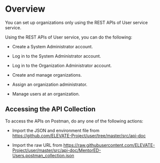 # Overview

You can set up organizations only using the REST APIs of User service service.

Using the REST APIs of User service, you can do the following:

  * Create a System Administrator account.

  * Log in to the System Administrator account.

  * Log in to the Organization Administrator account.

  * Create and manage organizations.

  * Assign an organization administrator.

  * Manage users at an organization.

## Accessing the API Collection

To access the APIs on Postman, do any one of the following actions:

* Import the JSON and environment file from <a href="https://github.com/ELEVATE-Project/user/tree/master/src/api-doc">https://github.com/ELEVATE-Project/user/tree/master/src/api-doc</a>

* Import the raw URL from <a href="https://raw.githubusercontent.com/ELEVATE-Project/user/master/src/api-doc/MentorED-Users.postman_collection.json">https://raw.githubusercontent.com/ELEVATE-Project/user/master/src/api-doc/MentorED-Users.postman_collection.json</a>

